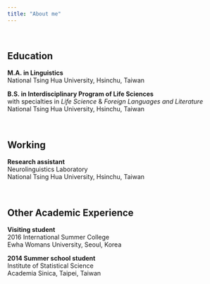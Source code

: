 ---
title: "About me"
---
  <br>

## Education  

**M.A. in Linguistics**  
National Tsing Hua University, Hsinchu, Taiwan

**B.S. in Interdisciplinary Program of Life Sciences**  
with specialties in *Life Science* & *Foreign Languages and Literature*  
National Tsing Hua University, Hsinchu, Taiwan
  
  <br>
  
## Working  
  
**Research assistant**  
Neurolinguistics Laboratory  
National Tsing Hua University, Hsinchu, Taiwan  

  <br>
  
## Other Academic Experience  
  
**Visiting student**  
2016 International Summer College  
Ewha Womans University, Seoul, Korea  
  
**2014 Summer school student**  
Institute of Statistical Science  
Academia Sinica, Taipei, Taiwan  